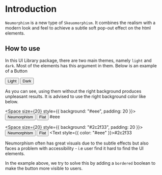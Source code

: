 <!--- Introduction.stories.mdx -->


<Meta title="Introduction" />

# Introduction

`Neumorphism` is a new type of `Skeuomorphism`. It combines the realism with a modern look and feel to achieve a subtle soft pop-out effect on the html elements.

## How to use

In this UI Library package, there are two main themes, namely `light` and `dark`. Most of the elements has this argument in them. Below is an example of a Button

<Space size={20}>
  <Button variant="shadow">Light</Button>
  <Theme color="#2c2f33">
    <Button variant="shadow">Dark</Button>
  </Theme>
</Space>

As you can see, using them without the right background produces unpleasant results. It is advised to use the right background color like below.

<Space size={20} style={{ background: "#eee", padding: 20 }}>
  <Button variant="shadow">Neumorphism</Button>
  <Button variant="fill">Flat</Button>
  <Text>#eee</Text>
</Space>

<Space size={20} style={{ background: "#2c2f33", padding: 20 }}>
  <Theme color="#2c2f33">
    <Button variant="shadow">Neumorphism</Button>
    <Button variant="fill">Flat</Button>
    <Text style={{ color: "#eee" }}>#2c2f33</Text>
  </Theme>
</Space>

Neumorphism often has great visuals due to the subtle effects but also faces a problem with accessibility - i.e user find it hard to find the UI elements.

In the example above, we try to solve this by adding a `bordered` boolean to make the button more visible to users.
